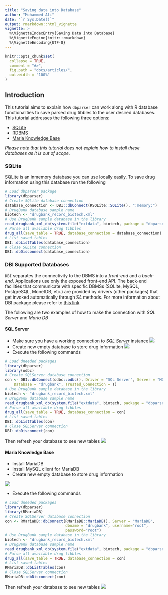 ---
title: "Saving data into Database"
author: "Mohammed Ali"
date: "`r Sys.Date()`"
output: rmarkdown::html_vignette
vignette: >
  %\VignetteIndexEntry{Saving Data into Database}
  %\VignetteEngine{knitr::rmarkdown}
  %\VignetteEncoding{UTF-8}
---

```{r setup, include = FALSE}
knitr::opts_chunk$set(
  collapse = TRUE,
  comment = "#>",
  fig.path = "docs/articles/",
  out.width = "100%"
)
```

## Introduction
This tutorial aims to explain how `dbparser` can work along with R database functionalities to save parsed drug tibbles to the user desired databases.
This tutorial addresses the following three options:

- [SQLite](https://github.com/r-dbi/RSQLite)
- [RDBMS](https://db.rstudio.com/dbi/)
- [Maria Knowledge Base](https://github.com/r-dbi/RMariaDB)


*Please note that this tutorial does not explain how to install these databases as it is out of scope.*

### SQLite
SQLite is an inmemory database you can use locally easily. To save drug information using this database run the following
```{r eval = FALSE}
# Load dbparser package
library(dbparser)
# Create SQLite database connection
database_connection <- DBI::dbConnect(RSQLite::SQLite(), ":memory:")
# DrugBank database sample name
biotech <- "drugbank_record_biotech.xml"
# Use DrugBank sample database in the library
read_drugbank_xml_db(system.file("extdata", biotech, package = "dbparser"))
# Parse all available drug tibbles
drug_all(save_table = TRUE, database_connection = database_connection)
# List saved tables
DBI::dbListTables(database_connection)
# Close SQLite connection
DBI::dbDisconnect(database_connection)
```


### DBI Supported Databases

`DBI` separates the connectivity to the DBMS into a *front-end* and a *back-end*. Applications use only the exposed front-end API. The back-end facilities that communicate with specific DBMSs (SQLite, MySQL, PostgreSQL, MonetDB, etc.) are provided by drivers (other packages) that get invoked automatically through S4 methods.
For more information about DBI package please refer to [this link](https://db.rstudio.com/dbi/)

The following are two examples of how to make the connection with *SQL Server* and *Maria DB*

#### SQL Server

* Make sure you have a working connection to *SQL Server* instance
![](sql_connection.png)
* Create new empty database to store drug information
![](new_database.png)
* Execute the following commands
```{r eval=FALSE}
# Load dneeded packages
library(dbparser)
library(odbc)
# Create SQLServer database connection
con <- DBI::dbConnect(odbc::odbc(), Driver = "SQL Server", Server = "MOHAMMED\\SQL2016", 
    Database = "drugbank", Trusted_Connection = T)
# Use DrugBank sample database in the library
biotech <- "drugbank_record_biotech.xml"	
# DrugBank database sample name
read_drugbank_xml_db(system.file("extdata", biotech, package = "dbparser"))
# Parse all available drug tibbles
drug_all(save_table = TRUE, database_connection = con)
# List saved tables
DBI::dbListTables(con)
# Close SQLServer connection
DBI::dbDisconnect(con)
```

Then refresh your database to see new tables
![](sql_tables.png)

#### Maria Knowledge Base

* Install MariaDB
* Install MySQL client for MariaDB
* Create new empty database to store drug information

![](new_database_2.png)

* Execute the following commands
```{r eval=FALSE}
# Load dneeded packages
library(dbparser)
library(RMariaDB)
# Create SQLServer database connection
con <- RMariaDB::dbConnect(RMariaDB::MariaDB(), Server = "MariaDB",
                           dbname = "drugbank", username="root",
                           password="root")
# Use DrugBank sample database in the library
biotech <- "drugbank_record_biotech.xml"	
# DrugBank database sample name
read_drugbank_xml_db(system.file("extdata", biotech, package = "dbparser"))
# Parse all available drug tibbles
drug_all(save_table = TRUE, database_connection = con)
# List saved tables
RMariaDB::dbListTables(con)
# Close SQLServer connection
RMariaDB::dbDisconnect(con)
```

Then refresh your database to see new tables
![](maria_tables.png)
